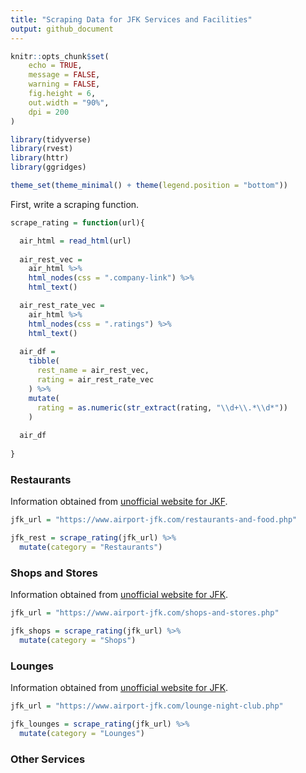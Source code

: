 ```yaml
---
title: "Scraping Data for JFK Services and Facilities"
output: github_document
---
```


```r
knitr::opts_chunk$set(
	echo = TRUE,
	message = FALSE,
	warning = FALSE,
	fig.height = 6,
	out.width = "90%",
	dpi = 200
)
```

```r
library(tidyverse)
library(rvest)
library(httr)
library(ggridges)

theme_set(theme_minimal() + theme(legend.position = "bottom"))
```


First, write a scraping function.

```r
scrape_rating = function(url){

  air_html = read_html(url)
  
  air_rest_vec = 
    air_html %>% 
    html_nodes(css = ".company-link") %>% 
    html_text()

  air_rest_rate_vec = 
    air_html %>% 
    html_nodes(css = ".ratings") %>% 
    html_text()
  
  air_df = 
    tibble(
      rest_name = air_rest_vec,
      rating = air_rest_rate_vec
    ) %>% 
    mutate(
      rating = as.numeric(str_extract(rating, "\\d+\\.*\\d*"))
    )
    
  air_df
  
}
```


### Restaurants

Information obtained from [unofficial website for JKF](https://www.airport-jfk.com/restaurants-and-food.php).

```r
jfk_url = "https://www.airport-jfk.com/restaurants-and-food.php"

jfk_rest = scrape_rating(jfk_url) %>% 
  mutate(category = "Restaurants")
```


### Shops and Stores

Information obtained from [unofficial website for JFK](https://www.airport-jfk.com/shops-and-stores.php).

```r
jfk_url = "https://www.airport-jfk.com/shops-and-stores.php"
```

```r
jfk_shops = scrape_rating(jfk_url) %>% 
  mutate(category = "Shops")
```


### Lounges

Information obtained from [unofficial website for JFK](https://www.airport-jfk.com/lounge-night-club.php).

```r
jfk_url = "https://www.airport-jfk.com/lounge-night-club.php"
```

```r
jfk_lounges = scrape_rating(jfk_url) %>% 
  mutate(category = "Lounges")
```


### Other Services
